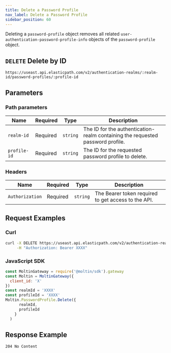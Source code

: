 ```yaml
---
title: Delete a Password Profile
nav_label: Delete a Password Profile
sidebar_position: 60
---
```


Deleting a `password-profile` object removes all related `user-authentication-password-profile-info` objects of the `password-profile` object.

## `DELETE` Delete by ID

```http
https://useast.api.elasticpath.com/v2/authentication-realms/:realm-id/password-profiles/:profile-id
```

## Parameters

### Path parameters

| Name | Required | Type | Description |
| --- | --- | --- | --- |
| `realm-id` | Required | `string` | The ID for the authentication-realm containing the requested password profile. |
| `profile-id` | Required | `string` | The ID for the requested password profile to delete. |

### Headers

| Name | Required | Type | Description |
| --- | --- | --- | --- |
| `Authorization` | Required | `string` | The Bearer token required to get access to the API. |

## Request Examples

### Curl

```bash
curl -X DELETE https://useast.api.elasticpath.com/v2/authentication-realms/:realm-id/password-profiles/:profile-id \
     -H "Authorization: Bearer XXXX"
```

### JavaScript SDK

```javascript
const MoltinGateway = require('@moltin/sdk').gateway
const Moltin = MoltinGateway({
  client_id: 'X'
})
const realmId = 'XXXX'
const profileId = 'XXXX'
Moltin.PasswordProfile.Delete({
      realmId,
      profileId
    }
  )
```

## Response Example

`204 No Content`
